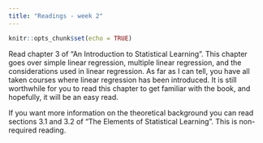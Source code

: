 ```yaml
---
title: "Readings - week 2"
---
```


```r
knitr::opts_chunk$set(echo = TRUE)
```

Read chapter 3 of "An Introduction to Statistical Learning". This chapter goes over simple linear regression, multiple linear regression, and the considerations used in linear regression. As far as I can tell, you have all taken courses where linear regression has been introduced. It is still worthwhile for you to read this chapter to get familiar with the book, and hopefully, it will be an easy read.

If you want more information on the theoretical background you can read sections 3.1 and 3.2 of "The Elements of Statistical Learning". This is non-required reading.
